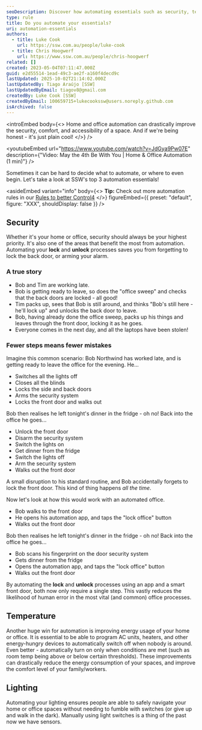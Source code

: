 ```yaml
---
seoDescription: Discover how automating essentials such as security, temperature, and lighting can revolutionize your home or office space, ensuring comfort, accessibility, and reduced energy consumption.
type: rule
title: Do you automate your essentials?
uri: automation-essentials
authors:
  - title: Luke Cook
    url: https://ssw.com.au/people/luke-cook
  - title: Chris Hoogwerf
    url: https://www.ssw.com.au/people/chris-hoogwerf
related: []
created: 2023-05-04T07:11:47.000Z
guid: e2d55514-1ead-49c3-ae2f-a160f4decd9c
lastUpdated: 2025-10-02T21:14:02.000Z
lastUpdatedBy: Tiago Araújo [SSW]
lastUpdatedByEmail: tiagov8@gmail.com
createdBy: Luke Cook [SSW]
createdByEmail: 100659715+lukecookssw@users.noreply.github.com
isArchived: false
---
```


<introEmbed
  body={<>
Home and office automation can drastically improve the security, comfort, and accessibility of a space. And if we're being honest - it's just plain cool!
  </>}
/>

<youtubeEmbed url="https://www.youtube.com/watch?v=JdGya9Pw07E" description={"Video: May the 4th Be With You | Home & Office Automation (1 min)"} />


Sometimes it can be hard to decide what to automate, or where to even begin. Let's take a look at SSW's top 3 automation essentials!


<asideEmbed
  variant="info"
  body={<>
    **Tip:** Check out more automation rules in our [Rules to better Control4](/rules-to-better-control4/)
  </>}
  figureEmbed={{
    preset: "default",
    figure: "XXX",
    shouldDisplay: false
  }}
/>


## Security

Whether it's your home or office, security should always be your highest priority. It's also one of the areas that benefit the most from automation. Automating your **lock** and **unlock** processes saves you from forgetting to lock the back door, or arming your alarm.

### A true story

* Bob and Tim are working late.
* Bob is getting ready to leave, so does the "office sweep" and checks that the back doors are locked - all good!
* Tim packs up, sees that Bob is still around, and thinks "Bob's still here - he'll lock up" and unlocks the back door to leave.
* Bob, having already done the office sweep, packs up his things and leaves through the front door, locking it as he goes.
* Everyone comes in the next day, and all the laptops have been stolen!

### Fewer steps means fewer mistakes

Imagine this common scenario: Bob Northwind has worked late, and is getting ready to leave the office for the evening. He...

* Switches all the lights off
* Closes all the blinds
* Locks the side and back doors
* Arms the security system
* Locks the front door and walks out

Bob then realises he left tonight's dinner in the fridge - oh no! Back into the office he goes...

* Unlock the front door
* Disarm the security system
* Switch the lights on
* Get dinner from the fridge
* Switch the lights off
* Arm the security system
* Walks out the front door

A small disruption to his standard routine, and Bob accidentally forgets to lock the front door. This kind of thing happens _all the time_.

Now let's look at how this would work with an automated office.

* Bob walks to the front door
* He opens his automation app, and taps the "lock office" button
* Walks out the front door

Bob then realises he left tonight's dinner in the fridge - oh no! Back into the office he goes...

* Bob scans his fingerprint on the door security system
* Gets dinner from the fridge
* Opens the automation app, and taps the "lock office" button
* Walks out the front door

By automating the **lock** and **unlock** processes using an app and a smart front door, both now only require a single step. This vastly reduces the likelihood of human error in the most vital (and common) office processes.

## Temperature

Another huge win for automation is improving energy usage of your home or office. It is essential to be able to program AC units, heaters, and other energy-hungry devices to automatically switch off when nobody is around. Even better - automatically turn on only when conditions are met (such as room temp being above or below certain thresholds). These improvements can drastically reduce the energy consumption of your spaces, and improve the comfort level of your family/workers.

## Lighting

Automating your lighting ensures people are able to safely navigate your home or office spaces without needing to fumble with switches (or give up and walk in the dark). Manually using light switches is a thing of the past now we have sensors.
